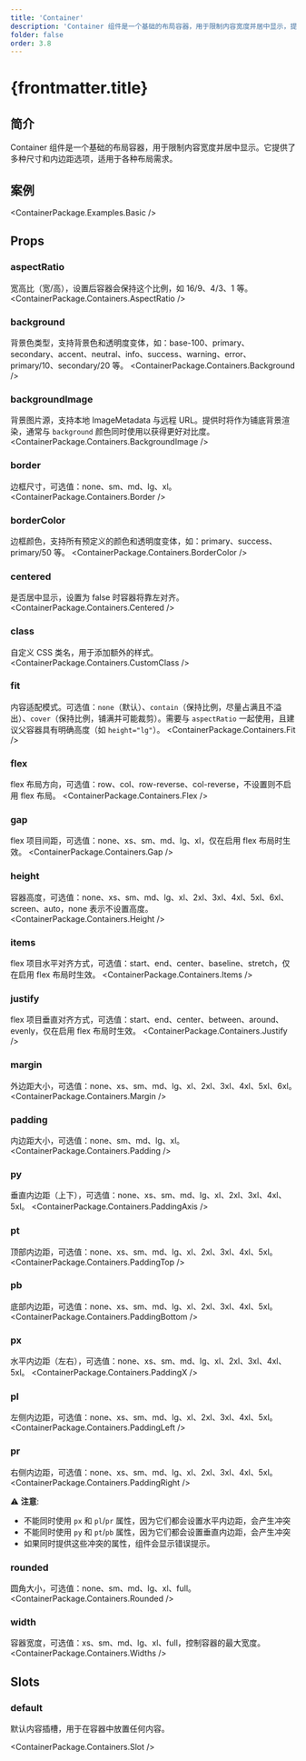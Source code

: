 ```yaml
---
title: 'Container'
description: 'Container 组件是一个基础的布局容器，用于限制内容宽度并居中显示，提供多种尺寸和内边距选项'
folder: false
order: 3.8
---
```



# {frontmatter.title}

## 简介

Container 组件是一个基础的布局容器，用于限制内容宽度并居中显示。它提供了多种尺寸和内边距选项，适用于各种布局需求。

## 案例

<ContainerPackage.Examples.Basic />

## Props

### aspectRatio
宽高比（宽/高），设置后容器会保持这个比例，如 16/9、4/3、1 等。
<ContainerPackage.Containers.AspectRatio />

### background
背景色类型，支持背景色和透明度变体，如：base-100、primary、secondary、accent、neutral、info、success、warning、error、primary/10、secondary/20 等。
<ContainerPackage.Containers.Background />

### backgroundImage
背景图片源，支持本地 ImageMetadata 与远程 URL。提供时将作为铺底背景渲染，通常与 `background` 颜色同时使用以获得更好对比度。
<ContainerPackage.Containers.BackgroundImage />

### border
边框尺寸，可选值：none、sm、md、lg、xl。
<ContainerPackage.Containers.Border />

### borderColor
边框颜色，支持所有预定义的颜色和透明度变体，如：primary、success、primary/50 等。
<ContainerPackage.Containers.BorderColor />

### centered
是否居中显示，设置为 false 时容器将靠左对齐。
<ContainerPackage.Containers.Centered />

### class
自定义 CSS 类名，用于添加额外的样式。
<ContainerPackage.Containers.CustomClass />

### fit
内容适配模式。可选值：`none`（默认）、`contain`（保持比例，尽量占满且不溢出）、`cover`（保持比例，铺满并可能裁剪）。需要与 `aspectRatio` 一起使用，且建议父容器具有明确高度（如 `height="lg"`）。
<ContainerPackage.Containers.Fit />

### flex
flex 布局方向，可选值：row、col、row-reverse、col-reverse，不设置则不启用 flex 布局。
<ContainerPackage.Containers.Flex />

### gap
flex 项目间距，可选值：none、xs、sm、md、lg、xl，仅在启用 flex 布局时生效。
<ContainerPackage.Containers.Gap />

### height
容器高度，可选值：none、xs、sm、md、lg、xl、2xl、3xl、4xl、5xl、6xl、screen、auto，none 表示不设置高度。
<ContainerPackage.Containers.Height />

### items
flex 项目水平对齐方式，可选值：start、end、center、baseline、stretch，仅在启用 flex 布局时生效。
<ContainerPackage.Containers.Items />

### justify
flex 项目垂直对齐方式，可选值：start、end、center、between、around、evenly，仅在启用 flex 布局时生效。
<ContainerPackage.Containers.Justify />

### margin
外边距大小，可选值：none、xs、sm、md、lg、xl、2xl、3xl、4xl、5xl、6xl。
<ContainerPackage.Containers.Margin />

### padding
内边距大小，可选值：none、sm、md、lg、xl。
<ContainerPackage.Containers.Padding />

### py
垂直内边距（上下），可选值：none、xs、sm、md、lg、xl、2xl、3xl、4xl、5xl。
<ContainerPackage.Containers.PaddingAxis />

### pt
顶部内边距，可选值：none、xs、sm、md、lg、xl、2xl、3xl、4xl、5xl。
<ContainerPackage.Containers.PaddingTop />

### pb
底部内边距，可选值：none、xs、sm、md、lg、xl、2xl、3xl、4xl、5xl。
<ContainerPackage.Containers.PaddingBottom />

### px
水平内边距（左右），可选值：none、xs、sm、md、lg、xl、2xl、3xl、4xl、5xl。
<ContainerPackage.Containers.PaddingX />

### pl
左侧内边距，可选值：none、xs、sm、md、lg、xl、2xl、3xl、4xl、5xl。
<ContainerPackage.Containers.PaddingLeft />

### pr
右侧内边距，可选值：none、xs、sm、md、lg、xl、2xl、3xl、4xl、5xl。
<ContainerPackage.Containers.PaddingRight />

⚠️ **注意**:
- 不能同时使用 `px` 和 `pl`/`pr` 属性，因为它们都会设置水平内边距，会产生冲突
- 不能同时使用 `py` 和 `pt`/`pb` 属性，因为它们都会设置垂直内边距，会产生冲突
- 如果同时提供这些冲突的属性，组件会显示错误提示。

### rounded
圆角大小，可选值：none、sm、md、lg、xl、full。
<ContainerPackage.Containers.Rounded />

### width
容器宽度，可选值：xs、sm、md、lg、xl、full，控制容器的最大宽度。
<ContainerPackage.Containers.Widths />

## Slots

### default

默认内容插槽，用于在容器中放置任何内容。

<ContainerPackage.Containers.Slot />
